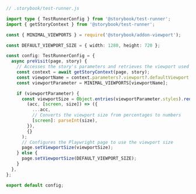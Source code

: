 ```ts
// .storybook/test-runner.js

import type { TestRunnerConfig } from '@storybook/test-runner';
import { getStoryContext } from '@storybook/test-runner';

const { MINIMAL_VIEWPORTS } = require('@storybook/addon-viewport');

const DEFAULT_VIEWPORT_SIZE = { width: 1280, height: 720 };

const config: TestRunnerConfig = {
  async preVisit(page, story) {
    // Accesses the story's parameters and retrieves the viewport used to render it
    const context = await getStoryContext(page, story);
    const viewportName = context.parameters?.viewport?.defaultViewport;
    const viewportParameter = MINIMAL_VIEWPORTS[viewportName];

    if (viewportParameter) {
      const viewportSize = Object.entries(viewportParameter.styles).reduce(
        (acc, [screen, size]) => ({
          ...acc,
          // Converts the viewport size from percentages to numbers
          [screen]: parseInt(size),
        }),
        {}
      );
      // Configures the Playwright page to use the viewport size
      page.setViewportSize(viewportSize);
    } else {
      page.setViewportSize(DEFAULT_VIEWPORT_SIZE);
    }
  },
};

export default config;
```
